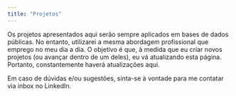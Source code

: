 ```yaml
---
title: "Projetos"
---
```

 
Os projetos apresentados aqui serão sempre aplicados em bases de dados públicas. No entanto, utilizarei a mesma abordagem profissional que emprego no meu dia a dia. O objetivo é que, à medida que eu criar novos projetos (ou avançar dentro de um deles), eu vá atualizando esta página. Portanto, constantemente haverá atualizações aqui.

Em caso de dúvidas e/ou sugestões, sinta-se à vontade para me contatar via inbox no LinkedIn.